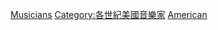 {{Irregular navseasoncats||美国音乐家|19世纪|20世纪|21世纪}}

[[Category:20世紀美國藝術家|Musicians]]
[[Category:各世紀美國音樂家|Category:各世紀美國音樂家]]
[[Category:20世紀各國音樂家|American]]